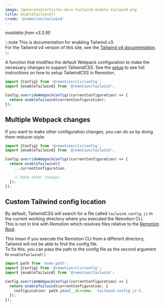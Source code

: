 ```yaml
---
image: /generated/articles-docs-tailwind-enable-tailwind.png
title: enableTailwind()
crumb: '@remotion/tailwind'
---
```


_available from v3.3.95_

:::note
This is documentation for enabling Tailwind v3.  
For the Tailwind v4 version of this site, see the [Tailwind v4 documentation](/docs/tailwind-v4/enable-tailwind).
:::

A function that modifies the default Webpack configuration to make the necessary changes to support TailwindCSS.
See the [setup](/docs/tailwind) to see full instructions on how to setup TailwindCSS in Remotion.

```ts twoslash title="remotion.config.ts"
import {Config} from '@remotion/cli/config';
import {enableTailwind} from '@remotion/tailwind';

Config.overrideWebpackConfig((currentConfiguration) => {
  return enableTailwind(currentConfiguration);
});
```

## Multiple Webpack changes

If you want to make other configuration changes, you can do so by doing them reducer-style:

```ts twoslash title="remotion.config.ts"
import {Config} from '@remotion/cli/config';
import {enableTailwind} from '@remotion/tailwind';

Config.overrideWebpackConfig((currentConfiguration) => {
  return enableTailwind({
    ...currentConfiguration,

    // Make other changes
  });
});
```

## Custom Tailwind config location<AvailableFrom v="4.0.187" />

By default, TailwindCSS will search for a file called `tailwind.config.js` in the current working directory where you executed the Remotion CLI.  
This is not in line with Remotion which resolves files relative to the [Remotion Root](/docs/terminology/remotion-root).

This mean if you execute the Remotion CLI from a different directory, Tailwind will not be able to find the config file.  
To fix this, you can pass the path to the config file as the second argument to `enableTailwind()`:

```ts twoslash title="remotion.config.ts"
import path from 'node:path';
import {Config} from '@remotion/cli/config';
import {enableTailwind} from '@remotion/tailwind';

Config.overrideWebpackConfig((currentConfiguration) => {
  return enableTailwind(currentConfiguration, {
    configLocation: path.join(__dirname, 'tailwind.config.js'),
  });
});
```
